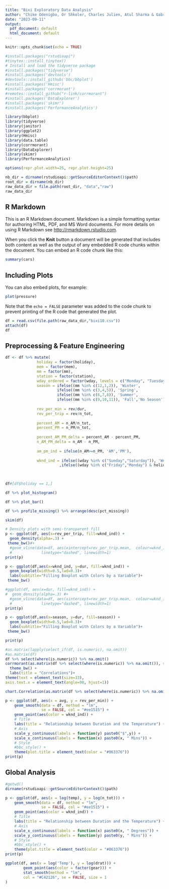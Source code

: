 ```yaml
---
title: "Bixi Exploratory Data Analysis"
author: "Chike Odenigbo, Or Shkoler, Charles Julien, Atul Sharma & Gabriel Jobert"
date: "2023-09-11"
output:
  pdf_document: default
  html_document: default
---
```


```r
knitr::opts_chunk$set(echo = TRUE)
```

```r
#install.packages("rstudioapi")
#tinytex::install_tinytex()
# Install and load the tidyverse package
#install.packages("tidyverse")
#install.packages('devtools')
#devtools::install_github('bbc/bbplot')
#install.packages('Hmisc')
#install.packages('corrmorant')
#remotes::install_github("r-link/corrmorant")
#install.packages('DataExplorer')
#install.packages('skimr')
#install.packages('PerformanceAnalytics')
```

```r
library(bbplot)
library(tidyverse)
library(janitor)
library(ggplot2)
library(Hmisc)
library(data.table)
library(corrmorant)
library(DataExplorer)
library(skimr)
library(PerformanceAnalytics)
```

```r
options(repr.plot.width=25, repr.plot.height=25)
```

```r
nb_dir = dirname(rstudioapi::getSourceEditorContext()$path)
root_dir = dirname(nb_dir)
raw_data_dir = file.path(root_dir, "data","raw")
raw_data_dir
```

## R Markdown

This is an R Markdown document. Markdown is a simple formatting syntax for authoring HTML, PDF, and MS Word documents. For more details on using R Markdown see <http://rmarkdown.rstudio.com>.

When you click the **Knit** button a document will be generated that includes both content as well as the output of any embedded R code chunks within the document. You can embed an R code chunk like this:

```r
summary(cars)
```

## Including Plots

You can also embed plots, for example:

```r
plot(pressure)
```

Note that the `echo = FALSE` parameter was added to the code chunk to prevent printing of the R code that generated the plot.

```r
df = read.csv(file.path(raw_data_dir,"bixi10.csv"))
attach(df)
df
```

## Preprocessing & Feature Engineering

```r
df <- df %>% mutate(
              holiday = factor(holiday),
              mem = factor(mem),
              mm = factor(mm),
              station = factor(station),
              wday_ordered = factor(wday, levels = c("Monday", "Tuesday", "Wednesday",  "Thursday", "Friday", "Saturday", "Sunday"),ordered = TRUE),
              season = ifelse((mm %in% c(12,1,2)), 'Winter',
                       ifelse((mm %in% c(3,4,5)), 'Spring',
                       ifelse((mm %in% c(6,7,8)), 'Summer',
                       ifelse((mm %in% c(9,10,11)), 'Fall','No Season')))),
              
              rev_per_min = rev/dur,
              rev_per_trip = rev/n_tot,
              
              percent_AM = n_AM/n_tot,
              percent_PM = n_PM/n_tot,
              
              percent_AM_PM_delta = percent_AM - percent_PM,
              n_AM_PM_delta = n_AM - n_PM,
              
              am_pm_ind = ifelse(n_AM>=n_PM, 'AM','PM'),
                
              wknd_ind = ifelse((wday %in% c("Sunday","Saturday")), 'Weekend'
                        ,ifelse((wday %in% c("Friday","Monday") & holiday=='1'),'Long Weekend','Weekday')))
        
  

df#[df$holiday == 1,]

```

```r
df %>% plot_histogram()
```

```r
df %>% plot_bar()
```

```r
df %>% profile_missing() %>% arrange(desc(pct_missing))
```

```r
skim(df)
```

```r
# Density plots with semi-transparent fill
p <- ggplot(df, aes(x=rev_per_trip, fill=wknd_ind)) +
  geom_density(alpha=.3) +
 theme_bw()#+
  #geom_vline(data=df, aes(xintercept=rev_per_trip.mean,  colour=wknd_ind),
  #             linetype="dashed", linewidth=1)
print(p)
```

```r
p <- ggplot(df,aes(x=wknd_ind, y=dur, fill=wknd_ind)) + 
  geom_boxplot(width=0.5,lwd=0.3)+
  labs(subtitle="Filling Boxplot with Colors by a Variable")+
 theme_bw()

#ggplot(df, aes(x=dur, fill=wknd_ind)) +
#  geom_density(alpha=.3) #+
  #geom_vline(data=df, aes(xintercept=rev_per_trip.mean,  colour=wknd_ind),
  #             linetype="dashed", linewidth=1)
print(p)
```

```r
p <- ggplot(df,aes(x=season, y=dur, fill=season)) + 
  geom_boxplot(width=0.5,lwd=0.3)+
  labs(subtitle="Filling Boxplot with Colors by a Variable")+
 theme_bw()

print(p)
```

```r
#as.matrix(lapply(select_if(df, is.numeric), na.omit))
#as.matrix(df)
df %>% select(where(is.numeric)) %>% na.omit()
corrmorant(as.matrix(df %>% select(where(is.numeric)) %>% na.omit()), style = "binned") +
  theme_bw() +
  labs(title = "Correlations")+
theme(text = element_text(size=33),
axis.text.x = element_text(angle=90, hjust=1))
```

```r
chart.Correlation(as.matrix(df %>% select(where(is.numeric)) %>% na.omit()), histogram=TRUE, pch="+")
```

```r
p <- ggplot(df, aes(x = avg, y = rev_per_min)) +
    geom_smooth(data = df, method = "lm", 
                se = FALSE, col = "#ee1515") +
    geom_point(aes(color = wknd_ind)) +
    # Title
    labs(title = "Relationship between Duration and the Temperature") +
    # Axis
    scale_y_continuous(labels = function(y) paste0("$",y)) +
    scale_x_continuous(labels = function(x) paste0(x, " Mins")) +
    # Style
    #bbc_style() +
    theme(plot.title = element_text(color = "#063376"))
print(p)
```

## Global Analysis

```r
#getwd()
dirname(rstudioapi::getSourceEditorContext()$path)
```

```r
p <- ggplot(df, aes(x = log(temp), y = log(n_tot))) +
    geom_smooth(data = df, method = "lm", 
                se = FALSE, col = "#ee1515") +
    geom_point(aes(color = wknd_ind)) +
    # Title
    labs(title = "Relationship between Duration and the Temperature") +
    # Axis
    scale_x_continuous(labels = function(x) paste0(x, " Degrees")) +
    scale_y_continuous(labels = function(y) paste0(y, " Mins")) +
    # Style
    #bbc_style() +
    theme(plot.title = element_text(color = "#063376"))
print(p)
```

```r
ggplot(df, aes(x = log('Temp'), y = log(drat))) +
        geom_point(aes(color = factor(gear))) +
        stat_smooth(method = "lm",
        col = "#C42126", se = FALSE, size = 1
)
```
